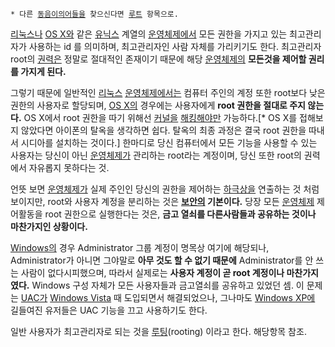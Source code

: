  * 다른 [[동음이의어]]들을 찾으신다면 [[루트]] 항목으로.

[[리눅스]]나 [[OS X]]와 같은 [[유닉스]] 계열의 [[운영체제]]에서 모든 권한을 가지고 있는 최고관리자가 사용하는 id 를 의미하며, 최고관리자인 사람 자체를 가리키기도 한다. 최고관리자 root의 [[권력]]은 정말로 절대적인 존재이기 때문에 해당 [[운영체제]]의 '''모든것을 제어할 권리를 가지게 된다.'''

그렇기 때문에 일반적인 [[리눅스]] [[운영체제]]에서는 컴퓨터 주인의 계정 또한 root보다 낮은 권한의 사용자로 할당되며, [[OS X]]의 경우에는 사용자에게 '''root 권한을 절대로 주지 않는다.''' OS X에서 root 권한을 따기 위해선 [[커널]]을 [[해킹]]해야만 가능하다.[* OS X를 접해보지 않았다면 아이폰의 탈옥을 생각하면 쉽다. 탈옥의 최종 과정은 결국 root 권한을 따내서 시디아를 설치하는 것이다.] 한마디로 당신 컴퓨터에서 모든 기능을 사용할 수 있는 사용자는 당신이 아닌 [[운영체제]]가 관리하는 root라는 계정이며, 당신 또한 root의 권력에서 자유롭지 못하다는 것.

언뜻 보면 [[운영체제]]가 실제 주인인 당신의 권한을 제어하는 [[하극상]]을 연출하는 것 처럼 보이지만, root와 사용자 계정을 분리하는 것은 '''[[보안]]의 기본이다.''' 당장 모든 [[운영체제]] 제어활동을 root 권한으로 실행한다는 것은, '''금고 열쇠를 다른사람들과 공유하는 것이나 마찬가지인 상황이다.'''

[[Windows]]의 경우 Administrator 그룹 계정이 명목상 여기에 해당되나, Administrator가 아니면 그야말로 '''아무 것도 할 수 없기 때문에''' Administrator를 안 쓰는 사람이 없다시피했으며, 따라서 실제로는 '''사용자 계정이 곧 root 계정이나 마찬가지였다.''' Windows 구성 자체가 모든 사용자들과 금고열쇠를 공유하고 있었던 셈. 이 문제는 [[UAC]]가 [[Windows Vista]] 때 도입되면서 해결되었으나, 그나마도 [[Windows XP]]에 길들여진 유저들은 UAC 기능을 끄고 사용하기도 한다.

일반 사용자가 최고관리자로 되는 것을 [[루팅]](rooting) 이라고 한다. 해당항목 참조.
